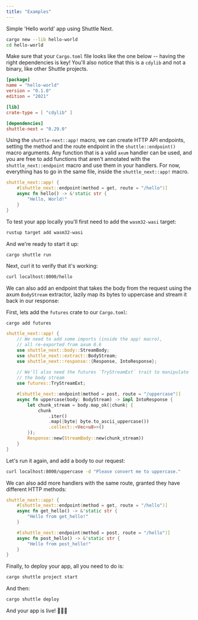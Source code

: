 ```yaml
---
title: "Examples"
---
```


Simple 'Hello world' app using Shuttle Next.

```bash
cargo new --lib hello-world
cd hello-world
```

Make sure that your `Cargo.toml` file looks like the one below -- having the right dependencies is key!
You'll also notice that this is a `cdylib` and not a binary, like other Shuttle projects.

```toml Cargo.toml
[package]
name = "hello-world"
version = "0.1.0"
edition = "2021"

[lib]
crate-type = [ "cdylib" ]

[dependencies]
shuttle-next = "0.29.0"
```

Using the `shuttle-next::app!` macro, we can create HTTP API endpoints, setting the
method and the route endpoint in the `shuttle::endpoint()` macro arguments. Any function
that is a valid `axum` handler can be used, and you are free to add functions that aren't
annotated with the `shuttle_next::endpoint` macro and use them in your handlers. For now,
everything has to go in the same file, inside the `shuttle_next::app!` macro.

```Rust lib.rs
shuttle_next::app! {
    #[shuttle_next::endpoint(method = get, route = "/hello")]
    async fn hello() -> &'static str {
        "Hello, World!"
    }
}
```

To test your app locally you'll first need to add the `wasm32-wasi` target:

```bash
rustup target add wasm32-wasi
```

And we're ready to start it up:

```bash
cargo shuttle run
```

Next, curl it to verify that it's working:

```bash
curl localhost:8000/hello
```

We can also add an endpoint that takes the body from the request using the axum `BodyStream`
extractor, lazily map its bytes to uppercase and stream it back in our response:

First, lets add the `futures` crate to our `Cargo.toml`:
```
cargo add futures
```

```rust lib.rs
shuttle_next::app! {
    // We need to add some imports (inside the app! macro), 
    // all re-exported from axum 0.6
    use shuttle_next::body::StreamBody;
    use shuttle_next::extract::BodyStream;
    use shuttle_next::response::{Response, IntoResponse};
    
    // We'll also need the futures `TryStreamExt` trait to manipulate 
    // the body stream
    use futures::TryStreamExt;

    #[shuttle_next::endpoint(method = post, route = "/uppercase")]
    async fn uppercase(body: BodyStream) -> impl IntoResponse {
        let chunk_stream = body.map_ok(|chunk| {
            chunk
                .iter()
                .map(|byte| byte.to_ascii_uppercase())
                .collect::<Vec<u8>>()
        });
        Response::new(StreamBody::new(chunk_stream))
    }
}
```

Let's run it again, and add a body to our request:
```bash
curl localhost:8000/uppercase -d "Please convert me to uppercase."
```

We can also add more handlers with the same route, granted they have different
HTTP methods:

```Rust lib.rs
shuttle_next::app! {
    #[shuttle_next::endpoint(method = get, route = "/hello")]
    async fn get_hello() -> &'static str {
        "Hello from get_hello!"
    }

	#[shuttle_next::endpoint(method = post, route = "/hello")]
    async fn post_hello() -> &'static str {
        "Hello from post_hello!"
    }
}
```

Finally, to deploy your app, all you need to do is:
```bash
cargo shuttle project start
```

And then:
```bash
cargo shuttle deploy
```

And your app is live! 🎉🎉🎉
